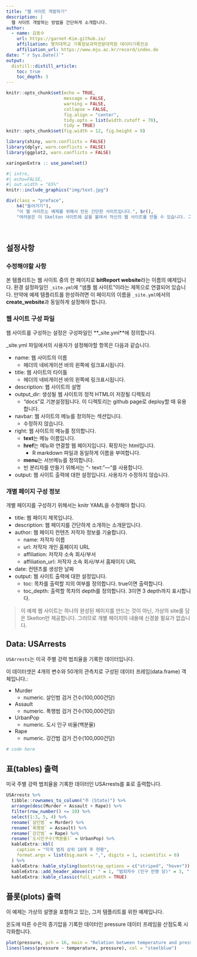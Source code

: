 ```yaml
---
title: "웹 사이트 개발하기"
description: |
  웹 사이트 개발하는 방법을 간단하게 소개합니다.
author:
  - name: 김동수
    url: https://garnet-Kim.github.io/
    affiliation: 명지대학교 기록정보과학전문대학원 데이터기록전공
    affiliation_url: https://www.mju.ac.kr/record/index.do
date: "`r Sys.Date()`"
output: 
  distill::distill_article:
    toc: true
    toc_depth: 3  
---
```


```r
knitr::opts_chunk$set(echo = TRUE, 
                      message = FALSE, 
                      warning = FALSE, 
                      collapse = FALSE,
                      fig.align = "center",
                      tidy.opts = list(width.cutoff = 70), 
                      tidy = TRUE)
knitr::opts_chunk$set(fig.width = 12, fig.height = 9)

library(shiny, warn.conflicts = FALSE)
library(dplyr, warn.conflicts = FALSE)
library(ggplot2, warn.conflicts = FALSE)

xaringanExtra :: use_panelset()
```


```r
#| intro, 
#| echo=FALSE, 
#| out.width = "65%"
knitr::include_graphics("img/text.jpg")
```


```r
div(class = "preface", 
    h4("들어가기"),
    "이 웹 사이트는 예제를 위해서 만든 간단한 사이트입니다.", br(),
    "여러분은 이 Skelton 사이트에 살을 붙여서 자신의 웹 사이트를 만들 수 있습니다. 그리고 이 작업은 사이트의 구조를 이해하는 것으로부터 시작됩니다.")
```

<br>

## 설정사항

### 수정해야할 사항

본 템플리트는 웹 사이트 중의 한 페이지로 **bitReport website**라는 이름의 예제입니다. 환경 설정파일인 `_site.yml`에 "샘플 웹 사이트"이라는 제목으로 연결되어 있습니다. 만약에 예제 템플리트를 완성하려면 이 페이지의 이름을 `_site.yml`에서의 **create_website**과 동일하게 설정해야 합니다.

### 웹 사이트 구성 파일

웹 사이트를 구성하는 설정은 구성파일인 **_site.yml**에 정의합니다.

_site.yml 파일에서의 사용자가 설정해야할 항목은 다음과 같습니다.

* name: 웹 사이트의 이름
    - 헤더의 네비게이션 바의 왼쪽에 링크표시됩니다.
* title: 웹 사이트의 타이틀
    - 헤더의 네비게이션 바의 왼쪽에 링크표시됩니다.    
* description: 웹 사이트의 설명
* output_dir: 생성될 웹 사이트의 정적 HTML이 저장될 디렉토리
    - "docs"로 기본설정됩니다. 이 디렉토리는 github page로 deploy할 때 유용합니다.
* navbar: 웹 사이트의 메뉴를 정의하는 섹션입니다. 
    - 수정하지 않습니다.
* right: 웹 사이트의 메뉴를 정의합니다.    
    - **text**는 메뉴 이름입니다.
    - **href**는 메뉴와 연결할 웹 페이지입니다. 확장자는 html입니다. 
        - R markdown 파일과 동일하게 이름을 부여합니다.
    - **menu**는 서브메뉴를 정의합니다.    
    - 빈 분리자를 만들기 위해서는 "- text: "---"를 사용합니다.
* output: 웹 사이트 출력에 대한 설정입니다. 사용자가 수정하지 않습니다.

### 개별 페이지 구성 정보

개별 페이지를 구성하기 위해서는 knitr YAML을 수정해야 합니다.

* title: 웹 페이지 제목입니다.
* description: 웹 페이지를 간단하게 소개하는 소개문입니다.
* author: 웹 페이지 컨텐츠 저작자 정보를 기술합니다.
    - name: 저작자 이름
    - url: 저작자 개인 홈페이지 URL
    - affiliation: 저작자 소속 회사/부서
    - affiliation_url: 저작자 소속 회사/부서 홈페이지 URL
* date: 컨텐츠를 생성한 날짜
* output: 웹 사이트 출력에 대한 설정입니다.
    - toc: 목차를 출력할 지의 여부를 정의합니다. true이면 출력합니다.
    - toc_depth: 출력할 목차의 depth를 정의합니다. 3이면 3 depth까지 표시합니다.  

> 이 예제 웹 사이트는 하나의 완성된 페이지를 만드는 것이 아닌, 가상의 site를 담은 Skelton만 제공합니다. 그러므로 개별 페이지의 내용에 신경쓸 필요가 없습니다.

## Data: USArrests

`USArrests`는 미국 주별 강력 범죄율을 기록한 데이터입니다.

이 데이터셋은 4개의 변수와 50개의 관측치로 구성된 데이터 프레임(data.frame) 객체입니다.:

* Murder
    - numeric. 살인범 검거 건수(100,000건당)
* Assault
    - numeric. 폭행범 검거 건수(100,000건당)
* UrbanPop
    - numeric. 도시 인구 비율(백분율)
* Rape
    - numeric. 강간범 검거 건수(100,000건당)    


```r
# code here
```

## 표(tables) 출력

미국 주별 강력 범죄율을 기록한 데이터인 USArrests를 표로 출력합니다.

```r
USArrests %>% 
  tibble::rownames_to_column("주 (State)") %>% 
  arrange(desc(Murder + Assault + Rape)) %>% 
  filter(row_number() <= 10) %>% 
  select(1:3, 5, 4) %>% 
  rename(`살인범` = Murder) %>% 
  rename(`폭행범` = Assault) %>% 
  rename(`강간범` = Rape) %>% 
  rename(`도시인구수(백분율)` = UrbanPop) %>%   
  kableExtra::kbl(
    caption = "미국 범죄 상위 10개 주 현황",
    format.args = list(big.mark = ",", digits = 1, scientific = 6)
  ) %>% 
  kableExtra::kable_styling(bootstrap_options = c("striped", "hover")) %>% 
  kableExtra::add_header_above(c(" " = 1, "범죄자수 (인구 만명 당)" = 3, " " = 1)) %>% 
  kableExtra::kable_classic(full_width = TRUE) 
```


## 플롯(plots) 출력

이 예제는 가상의 설명을 포함하고 있는, 그저 템플리트를 위한 예제입니다. 

온도에 따른 수은의 증기압을 기록한 데이터인 pressure 데이터 프레임을 산점도록 시각화합니다.

```r
plot(pressure, pch = 16, main = "Relation between temperature and pressure")
lines(loess(pressure ~ temperature, pressure), col = "steelblue")
```

